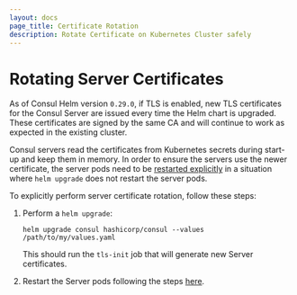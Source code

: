 ```yaml
---
layout: docs
page_title: Certificate Rotation
description: Rotate Certificate on Kubernetes Cluster safely
---
```


# Rotating Server Certificates

As of Consul Helm version `0.29.0`, if TLS is enabled, new TLS certificates for the Consul Server
are issued every time the Helm chart is upgraded. These certificates are signed by the same CA and will
continue to work as expected in the existing cluster.

Consul servers read the certificates from Kubernetes secrets during start-up and keep them in memory. In order to ensure the
servers use the newer certificate, the server pods need to be [restarted explicitly](/docs/k8s/upgrade#upgrading-consul-servers) in
a situation where `helm upgrade` does not restart the server pods.

To explicitly perform server certificate rotation, follow these steps:

1. Perform a `helm upgrade`:

   ```shell-session
   helm upgrade consul hashicorp/consul --values /path/to/my/values.yaml
   ```

   This should run the `tls-init` job that will generate new Server certificates.

1. Restart the Server pods following the steps [here](/docs/k8s/upgrade#upgrading-consul-servers).
